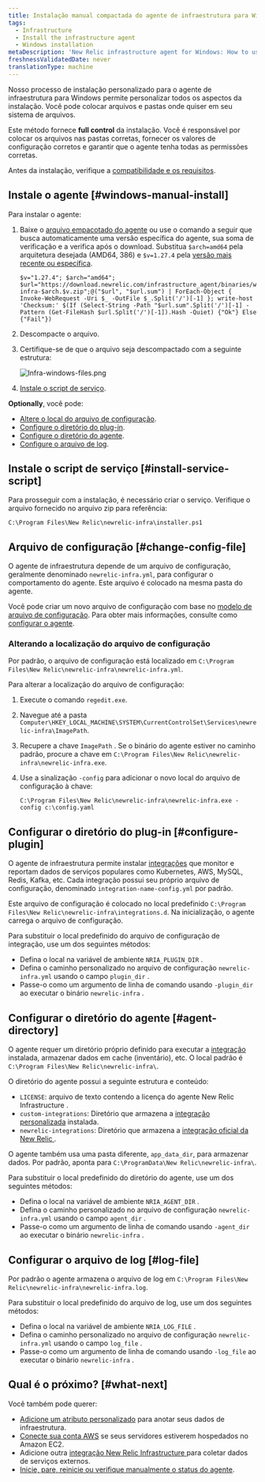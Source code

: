 ```yaml
---
title: Instalação manual compactada do agente de infraestrutura para Windows
tags:
  - Infrastructure
  - Install the infrastructure agent
  - Windows installation
metaDescription: 'New Relic infrastructure agent for Windows: How to use the manual install script so you can adapt it to your environment.'
freshnessValidatedDate: never
translationType: machine
---
```



Nosso processo de instalação personalizado para o agente de infraestrutura para Windows permite personalizar todos os aspectos da instalação. Você pode colocar arquivos e pastas onde quiser em seu sistema de arquivos.

Este método fornece <DNT>**full control**</DNT> da instalação. Você é responsável por colocar os arquivos nas pastas corretas, fornecer os valores de configuração corretos e garantir que o agente tenha todas as permissões corretas.

Antes da instalação, verifique a [compatibilidade e os requisitos](/docs/infrastructure/install-infrastructure-agent/get-started/requirements-infrastructure-agent).

## Instale o agente [#windows-manual-install]

Para instalar o agente:

1. Baixe o [arquivo empacotado do agente](https://download.newrelic.com/infrastructure_agent/binaries/windows/) ou use o comando a seguir que busca automaticamente uma versão específica do agente, sua soma de verificação e a verifica após o download. Substitua `$arch=amd64` pela arquitetura desejada (AMD64, 386) e `$v=1.27.4` pela [versão mais recente ou específica](https://github.com/newrelic/infrastructure-agent/releases/latest).

   ```
   $v="1.27.4"; $arch="amd64"; $url="https://download.newrelic.com/infrastructure_agent/binaries/windows/$arch/newrelic-infra-$arch.$v.zip";@("$url", "$url.sum") | ForEach-Object { Invoke-WebRequest -Uri $_ -OutFile $_.Split('/')[-1] }; write-host 'Checksum:' $(If (Select-String -Path "$url.sum".Split('/')[-1] -Pattern (Get-FileHash $url.Split('/')[-1]).Hash -Quiet) {"Ok"} Else {"Fail"})
   ```

2. Descompacte o arquivo.

3. Certifique-se de que o arquivo seja descompactado com a seguinte estrutura:

   <img
     title="Infra-windows-files.png"
     alt="Infra-windows-files.png"
     src={infrastructureInfraAgentWindowsFolderStructure}
   />

4. [Instale o script de serviço](#install-service-script).

<DNT>**Optionally**</DNT>, você pode:

* [Altere o local do arquivo de configuração](#change-config-file).
* [Configure o diretório do plug-in](#configure-plugin).
* [Configure o diretório do agente](#agent-directory).
* [Configure o arquivo de log](#log-file).

## Instale o script de serviço [#install-service-script]

Para prosseguir com a instalação, é necessário criar o serviço. Verifique o arquivo fornecido no arquivo zip para referência:

```
C:\Program Files\New Relic\newrelic-infra\installer.ps1
```

## Arquivo de configuração [#change-config-file]

O agente de infraestrutura depende de um arquivo de configuração, geralmente denominado `newrelic-infra.yml`, para configurar o comportamento do agente. Este arquivo é colocado na mesma pasta do agente.

Você pode criar um novo arquivo de configuração com base no [modelo de arquivo de configuração](/docs/infrastructure/new-relic-infrastructure/configuration/infrastructure-config-file-template-newrelic-infrayml). Para obter mais informações, consulte como [configurar o agente](/docs/infrastructure/new-relic-infrastructure/configuration/configure-infrastructure-agent).

### Alterando a localização do arquivo de configuração

Por padrão, o arquivo de configuração está localizado em `C:\Program Files\New Relic\newrelic-infra\newrelic-infra.yml`.

Para alterar a localização do arquivo de configuração:

1. Execute o comando `regedit.exe`.

2. Navegue até a pasta `Computer\HKEY_LOCAL_MACHINE\SYSTEM\CurrentControlSet\Services\newrelic-infra\ImagePath`.

3. Recupere a chave `ImagePath` . Se o binário do agente estiver no caminho padrão, procure a chave em `C:\Program Files\New Relic\newrelic-infra\newrelic-infra.exe`.

4. Use a sinalização `-config` para adicionar o novo local do arquivo de configuração à chave:

   ```
   C:\Program Files\New Relic\newrelic-infra\newrelic-infra.exe -config c:\config.yaml
   ```

## Configurar o diretório do plug-in [#configure-plugin]

O agente de infraestrutura permite instalar [integrações](/docs/infrastructure/host-integrations/get-started/introduction-host-integrations) que monitor e reportam dados de serviços populares como Kubernetes, AWS, MySQL, Redis, Kafka, etc. Cada integração possui seu próprio arquivo de configuração, denominado `integration-name-config.yml` por padrão.

Este arquivo de configuração é colocado no local predefinido `C:\Program Files\New Relic\newrelic-infra\integrations.d`. Na inicialização, o agente carrega o arquivo de configuração.

Para substituir o local predefinido do arquivo de configuração de integração, use um dos seguintes métodos:

* Defina o local na variável de ambiente `NRIA_PLUGIN_DIR` .
* Defina o caminho personalizado no arquivo de configuração `newrelic-infra.yml` usando o campo `plugin_dir` .
* Passe-o como um argumento de linha de comando usando `-plugin_dir` ao executar o binário `newrelic-infra` .

## Configurar o diretório do agente [#agent-directory]

O agente requer um diretório próprio definido para executar a [integração](/docs/infrastructure/host-integrations/get-started/introduction-host-integrations) instalada, armazenar dados em cache (inventário), etc. O local padrão é `C:\Program Files\New Relic\newrelic-infra\`.

O diretório do agente possui a seguinte estrutura e conteúdo:

* `LICENSE`: arquivo de texto contendo a licença do agente New Relic Infrastructure .
* `custom-integrations`: Diretório que armazena a [integração personalizada](/docs/integrations/integrations-sdk/getting-started/introduction-infrastructure-integrations-sdk) instalada.
* `newrelic-integrations`: Diretório que armazena a [integração oficial da New Relic ](/docs/infrastructure/host-integrations/get-started/introduction-host-integrations).

O agente também usa uma pasta diferente, `app_data_dir`, para armazenar dados. Por padrão, aponta para `C:\ProgramData\New Relic\newrelic-infra\`.

Para substituir o local predefinido do diretório do agente, use um dos seguintes métodos:

* Defina o local na variável de ambiente `NRIA_AGENT_DIR` .
* Defina o caminho personalizado no arquivo de configuração `newrelic-infra.yml` usando o campo `agent_dir` .
* Passe-o como um argumento de linha de comando usando `-agent_dir` ao executar o binário `newrelic-infra` .

## Configurar o arquivo de log [#log-file]

Por padrão o agente armazena o arquivo de log em `C:\Program Files\New Relic\newrelic-infra\newrelic-infra.log`.

Para substituir o local predefinido do arquivo de log, use um dos seguintes métodos:

* Defina o local na variável de ambiente `NRIA_LOG_FILE` .
* Defina o caminho personalizado no arquivo de configuração `newrelic-infra.yml` usando o campo `log_file` .
* Passe-o como um argumento de linha de comando usando `-log_file` ao executar o binário `newrelic-infra` .

<InstallFeedback/>

## Qual é o próximo? [#what-next]

Você também pode querer:

* [Adicione um atributo personalizado](/docs/infrastructure/install-infrastructure-agent/configuration/infrastructure-agent-configuration-settings/#custom-attributes) para anotar seus dados de infraestrutura.
* [Conecte sua conta AWS](/docs/integrations/amazon-integrations/get-started/connect-aws-new-relic-infrastructure-monitoring/) se seus servidores estiverem hospedados no Amazon EC2.
* Adicione outra [integração New Relic Infrastructure ](/docs/integrations/infrastructure-integrations/get-started/introduction-infrastructure-integrations/)para coletar dados de serviços externos.
* [Inicie, pare, reinicie ou verifique manualmente o status do agente](/docs/infrastructure/install-infrastructure-agent/manage-your-agent/start-stop-restart-infrastructure-agent/#windows).